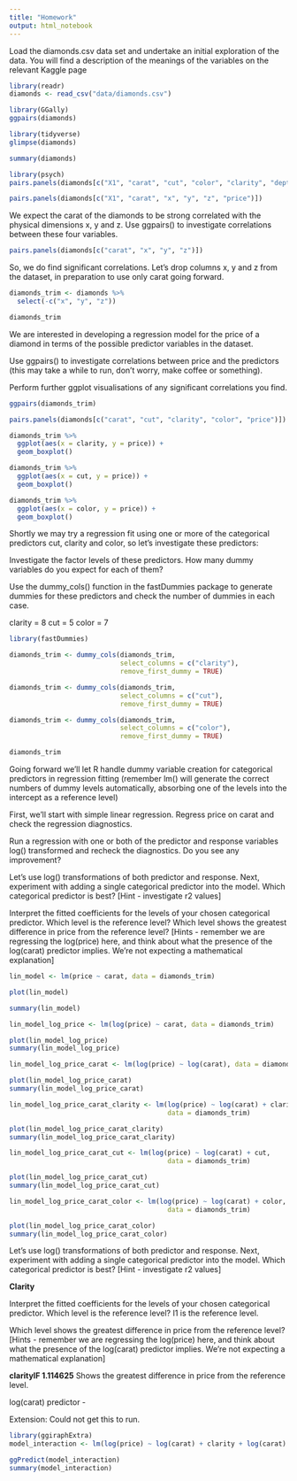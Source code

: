 ```yaml
---
title: "Homework"
output: html_notebook
---
```


Load the diamonds.csv data set and undertake an initial exploration of the data. You will find a description of the meanings of the variables on the relevant Kaggle page

```r
library(readr)
diamonds <- read_csv("data/diamonds.csv")
```

```r
library(GGally)
ggpairs(diamonds)
```
```r
library(tidyverse)
glimpse(diamonds)
```

```r
summary(diamonds)
```

```r
library(psych)
pairs.panels(diamonds[c("X1", "carat", "cut", "color", "clarity", "depth", "table", "price")])
```

```r
pairs.panels(diamonds[c("X1", "carat", "x", "y", "z", "price")])
```

We expect the carat of the diamonds to be strong correlated with the physical dimensions x, y and z. Use ggpairs() to investigate correlations between these four variables.
```r
pairs.panels(diamonds[c("carat", "x", "y", "z")])
```

So, we do find significant correlations. Let’s drop columns x, y and z from the dataset, in preparation to use only carat going forward.

```r
diamonds_trim <- diamonds %>%
  select(-c("x", "y", "z"))
```

```r
diamonds_trim
```

We are interested in developing a regression model for the price of a diamond in terms of the possible predictor variables in the dataset.

Use ggpairs() to investigate correlations between price and the predictors (this may take a while to run, don’t worry, make coffee or something).

Perform further ggplot visualisations of any significant correlations you find.

```r
ggpairs(diamonds_trim)
```

```r
pairs.panels(diamonds[c("carat", "cut", "clarity", "color", "price")])
```

```r
diamonds_trim %>%
  ggplot(aes(x = clarity, y = price)) +
  geom_boxplot()
```

```r
diamonds_trim %>%
  ggplot(aes(x = cut, y = price)) +
  geom_boxplot()
```

```r
diamonds_trim %>%
  ggplot(aes(x = color, y = price)) +
  geom_boxplot()
```
Shortly we may try a regression fit using one or more of the categorical predictors cut, clarity and color, so let’s investigate these predictors:

Investigate the factor levels of these predictors. How many dummy variables do you expect for each of them?

Use the dummy_cols() function in the fastDummies package to generate dummies for these predictors and check the number of dummies in each case.

clarity = 8
cut = 5
color = 7

```r
library(fastDummies)
```

```r
diamonds_trim <- dummy_cols(diamonds_trim, 
                            select_columns = c("clarity"), 
                            remove_first_dummy = TRUE)

```


```r
diamonds_trim <- dummy_cols(diamonds_trim, 
                            select_columns = c("cut"), 
                            remove_first_dummy = TRUE)
```


```r
diamonds_trim <- dummy_cols(diamonds_trim, 
                            select_columns = c("color"), 
                            remove_first_dummy = TRUE)
```

```r
diamonds_trim
```
Going forward we’ll let R handle dummy variable creation for categorical predictors in regression fitting (remember lm() will generate the correct numbers of dummy levels automatically, absorbing one of the levels into the intercept as a reference level)

First, we’ll start with simple linear regression. Regress price on carat and check the regression diagnostics.

Run a regression with one or both of the predictor and response variables log() transformed and recheck the diagnostics. Do you see any improvement?

Let’s use log() transformations of both predictor and response. Next, experiment with adding a single categorical predictor into the model. Which categorical predictor is best? [Hint - investigate r2
 values]

Interpret the fitted coefficients for the levels of your chosen categorical predictor. Which level is the reference level? Which level shows the greatest difference in price from the reference level? [Hints - remember we are regressing the log(price) here, and think about what the presence of the log(carat) predictor implies. We’re not expecting a mathematical explanation]

```r
lin_model <- lm(price ~ carat, data = diamonds_trim)

plot(lin_model)
```

```r
summary(lin_model)
```

```r
lin_model_log_price <- lm(log(price) ~ carat, data = diamonds_trim)

plot(lin_model_log_price)
summary(lin_model_log_price)
```

```r
lin_model_log_price_carat <- lm(log(price) ~ log(carat), data = diamonds_trim)

plot(lin_model_log_price_carat)
summary(lin_model_log_price_carat)
```

```r
lin_model_log_price_carat_clarity <- lm(log(price) ~ log(carat) + clarity, 
                                        data = diamonds_trim)

plot(lin_model_log_price_carat_clarity)
summary(lin_model_log_price_carat_clarity)
```

```r
lin_model_log_price_carat_cut <- lm(log(price) ~ log(carat) + cut, 
                                        data = diamonds_trim)

plot(lin_model_log_price_carat_cut)
summary(lin_model_log_price_carat_cut)
```

```r
lin_model_log_price_carat_color <- lm(log(price) ~ log(carat) + color, 
                                        data = diamonds_trim)

plot(lin_model_log_price_carat_color)
summary(lin_model_log_price_carat_color)
```

Let’s use log() transformations of both predictor and response. Next, experiment with adding a single categorical predictor into the model. Which categorical predictor is best? [Hint - investigate r2
 values]

**Clarity**

Interpret the fitted coefficients for the levels of your chosen categorical predictor. Which level is the reference level? 
I1 is the reference level.

Which level shows the greatest difference in price from the reference level? [Hints - remember we are regressing the log(price) here, and think about what the presence of the log(carat) predictor implies. We’re not expecting a mathematical explanation]

**clarityIF   1.114625** 
Shows the greatest difference in price from the reference level.

log(carat) predictor -


Extension:
Could not get this to run.
```r
library(ggiraphExtra)
model_interaction <- lm(log(price) ~ log(carat) + clarity + log(carat):clarity, data = diamonds_trim)

ggPredict(model_interaction)
summary(model_interaction)
```

